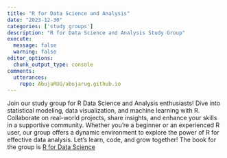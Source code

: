 ```yaml
---
title: "R for Data Science and Analysis"
date: "2023-12-30"
categories: ['study groups']
description: "R for Data Science and Analysis Study Group"
execute: 
  message: false
  warning: false
editor_options: 
  chunk_output_type: console
comments:
  utterances:
    repo: AbujaRUG/abujarug.github.io
---
```


Join our study group for R Data Science and Analysis enthusiasts! Dive into statistical modeling, data visualization, and machine learning with R. Collaborate on real-world projects, share insights, and enhance your skills in a supportive community. Whether you're a beginner or an experienced R user, our group offers a dynamic environment to explore the power of R for effective data analysis. Let's learn, code, and grow together! The book for the group is [R for Data Science](https://r4ds.hadley.nz/)
